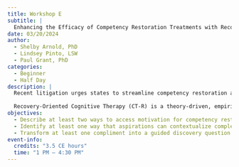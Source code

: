 ```yaml
---
title: Workshop E
subtitle: |
  Enhancing the Efficacy of Competency Restoration Treatments with Recovery-Oriented Cognitive Therapy (CT-R)
date: 03/20/2024
author:
  - Shelby Arnold, PhD
  - Lindsey Pinto, LSW
  - Paul Grant, PhD
categories: 
  - Beginner
  - Half Day
description: |
  Recent litigation urges states to streamline competency restoration and move cases along more quickly. However, currently practiced competency restoration treatments demonstrate mixed effectiveness. Enhancing these approaches could (1) increase the speed to competency (thereby reducing forensic waitlists) and (2) decrease the number of individuals deemed non-restorable. A signature need is to improve educational or game-based approaches for individuals with serious mental health conditions who do not have competency restored by psychotropic medication alone.   
  
  Recovery-Oriented Cognitive Therapy (CT-R) is a theory-driven, empirically-supported approach for promoting recovery and resiliency in individuals given a serious mental health condition diagnosis (e.g., schizophrenia). CT-R posits that negative beliefs about the self, others, and future -- particularly defeatist beliefs (e.g., “things won’t work out for me” or “I won’t succeed”) -- can stymie a person. By experientially activating and strengthening positive beliefs (e.g., “I am capable,” “The future is hopeful or promising”), a person can actively pursue the life of their choosing. CT-R can be flexibly implemented as a standalone treatment, or it can synergistically combine with other treatment modalities. The workshop will review the core theory of CT-R, highlight how negative and defeatist beliefs can impact neurocognitive performance and impact competency, and provide strategies that competency restoration practitioners can use to enhance any existing restoration treatment protocols -- to strengthen an individual’s positive beliefs, enhance engagement in treatment, produce greater success. Workshop participants will leave with tangible, actionable skills to incorporate into their practice, regardless of what chosen competency restoration protocols are used at their home sites.
objectives:
  - Describe at least two ways to access motivation for competency restoration.
  - Identify at least one way that aspirations can contextualize completion of competency restoration procedures.
  - Transform at least one compliment into a guided discovery question to strengthen the positive beliefs of a person going through competency restoration.
event-info:
  credits: "3.5 CE hours"
  time: "1 PM – 4:30 PM"
---
```

